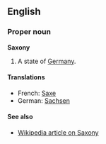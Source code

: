==English==
===Proper noun===
'''Saxony'''

#A state of [[Germany]].

====Translations====
*French: [[Saxe]]
*German: [[Sachsen]]

====See also====
*[[en:Saxony|Wikipedia article on Saxony]]